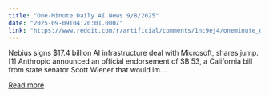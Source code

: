 ```yaml
---
title: "One-Minute Daily AI News 9/8/2025"
date: "2025-09-09T04:20:01.000Z"
link: "https://www.reddit.com/r/artificial/comments/1nc9ej4/oneminute_daily_ai_news_982025/"
---
```


Nebius signs $17.4 billion AI infrastructure deal with Microsoft, shares jump.[1]
 Anthropic announced an official endorsement of SB 53, a California bill from state senator Scott Wiener that would im...

[Read more](https://www.reddit.com/r/artificial/comments/1nc9ej4/oneminute_daily_ai_news_982025/)
